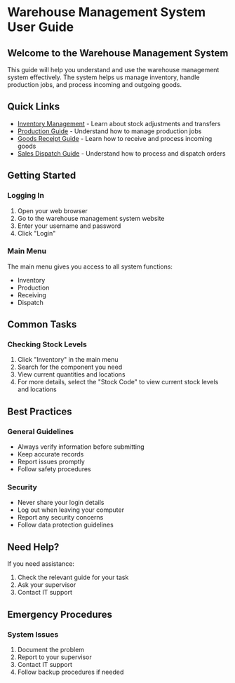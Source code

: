 # Warehouse Management System User Guide

## Welcome to the Warehouse Management System

This guide will help you understand and use the warehouse management system effectively. The system helps us manage inventory, handle production jobs, and process incoming and outgoing goods.

## Quick Links

- [Inventory Management](docs/inventory) - Learn about stock adjustments and transfers
- [Production Guide](docs/production) - Understand how to manage production jobs
- [Goods Receipt Guide](docs/receiving) - Learn how to receive and process incoming goods
- [Sales Dispatch Guide](docs/despatching) - Understand how to process and dispatch orders

## Getting Started

### Logging In

1. Open your web browser
2. Go to the warehouse management system website
3. Enter your username and password
4. Click "Login"

### Main Menu

The main menu gives you access to all system functions:

- Inventory
- Production
- Receiving
- Dispatch

## Common Tasks

### Checking Stock Levels

1. Click "Inventory" in the main menu
2. Search for the component you need
3. View current quantities and locations
4. For more details, select the "Stock Code" to view current stock levels and locations

## Best Practices

### General Guidelines

- Always verify information before submitting
- Keep accurate records
- Report issues promptly
- Follow safety procedures

### Security

- Never share your login details
- Log out when leaving your computer
- Report any security concerns
- Follow data protection guidelines

## Need Help?

If you need assistance:

1. Check the relevant guide for your task
2. Ask your supervisor
3. Contact IT support

## Emergency Procedures

### System Issues

1. Document the problem
2. Report to your supervisor
3. Contact IT support
4. Follow backup procedures if needed

